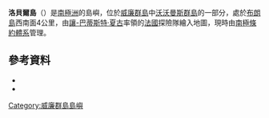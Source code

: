 {{coord|64|59|S|63|53|W|source:GNIS|display=title}}

'''洛貝爾島'''（{{lang-en|Lobel Island}}）是[[南極洲|南極洲]]的島嶼，位於[[威廉群島|威廉群島]]中[[沃沃曼斯群島|沃沃曼斯群島]]的一部分，處於[[布朗島|布朗島]]西南面4公里，由[[讓-巴蒂斯特·夏古|讓-巴蒂斯特·夏古]]率領的[[法國|法國]]探險隊繪入地圖，現時由[[南極條約體系|南極條約體系]]管理。

==參考資料==
*{{cite gnis | type = antarid | id = 8948| name = Lobel Island | accessdate = 2013-06-27}}
*{{usgs-gazetteer|id=8948}}

{{DEFAULTSORT:Lobel Island}}
[[Category:威廉群島島嶼|Category:威廉群島島嶼]]


{{WilhelmArchipelago-geo-stub}}